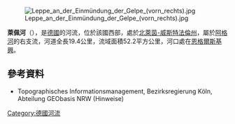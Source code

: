{{Multiple issues|
{{Onesource|time=2020-08-05T00:51:17+00:00}}
{{No footnotes|time=2020-08-07T03:55:59+00:00}}
}}
{{Coord|50.987166|N|7.4067755|E|display=title}}
[[Image:Leppe_an_der_Einmündung_der_Gelpe_(vorn_rechts).jpg|right]]

'''萊佩河'''（{{lang-de|Leppe}}），是[[德國|德國]]的河流，位於該國西部，處於[[北萊茵-威斯特法倫州|北萊茵-威斯特法倫州]]，屬於[[阿格河|阿格河]]的右支流，河道全長19.4公里，流域面積52.2平方公里，河口處在[[恩格爾斯基興|恩格爾斯基興]]。

==參考資料==
* Topographisches Informationsmanagement, Bezirksregierung Köln, Abteilung GEObasis NRW (Hinweise)

{{Germany-geo-stub}}
[[Category:德國河流|Category:德國河流]]